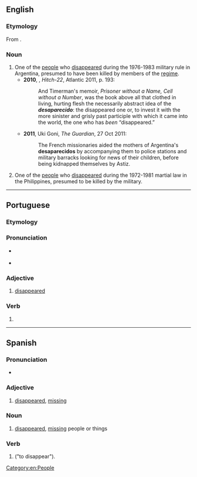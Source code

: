 ==English==

===Etymology===
From {{bor|en|es|desaparecido}}.

===Noun===
{{en-noun}}

# One of the [[people]] who [[disappeared]] during the 1976-1983 military rule in Argentina, presumed to have been killed by members of the [[regime]].
#* '''2010''', {{w|Christopher Hitchens}}, ''Hitch-22'', Atlantic 2011, p. 193:
#*: And Timerman's memoir, ''Prisoner without a Name, Cell without a Number'', was the book above all that clothed in living, hurting flesh the necessarily abstract idea of the '''''desaparecido''''': the disappeared one or, to invest it with the more sinister and grisly past participle with which it came into the world, the one who has ''been'' “disappeared.”
#* '''2011''', Uki Goni, ''The Guardian'', 27 Oct 2011:
#*: The French missionaries aided the mothers of Argentina's '''desaparecidos''' by accompanying them to police stations and military barracks looking for news of their children, before being kidnapped themselves by Astiz.
# One of the [[people]] who [[disappeared]] during the 1972-1981 martial law in the Philippines, presumed to be killed by the military.
[[Category:en:People]]

----

==Portuguese==

===Etymology===
{{rfe|pt}}

===Pronunciation===
* {{a|PT}} {{IPA|pt|/dɨ.zɐ.pɐ.ɾɨ.ˈsi.ðu/}}
* {{hyphenation|pt|de|sa|pa|re|ci|do}}

===Adjective===
{{pt-adj|desaparecid|o|comp=no}}

# [[disappeared]]

===Verb===
{{pt-pp|desaparecid|desaparecer}}

# {{pt-verb-form-of|desaparecer}}

----

==Spanish==

===Pronunciation===
* {{es-IPA}}

===Adjective===
{{es-adj|f=desaparecida}}

# [[disappeared]], [[missing]]
#: {{uxi|es|¿Adónde fue el conejo '''desaparacido'''?|Where did the '''disappeared''' rabbit go?}}

===Noun===
{{es-noun|m|f=desaparecida}}

# [[disappeared]], [[missing]] people or things <!--awkward translating this-->
#: {{uxi|es|La policía encontré ayer los '''desparecidos'''.|Yesterday the police found the '''missing individuals'''.}}

===Verb===
{{es-past participle|desaparecid}}

# {{es-verb form of|mood=participle|gen=m|num=s|ending=er|desaparecer|nodot=1}} ("to disappear").
#: {{uxi|es|Mis llaves han '''desaparacido'''.|My keys have '''disappeared'''.}}